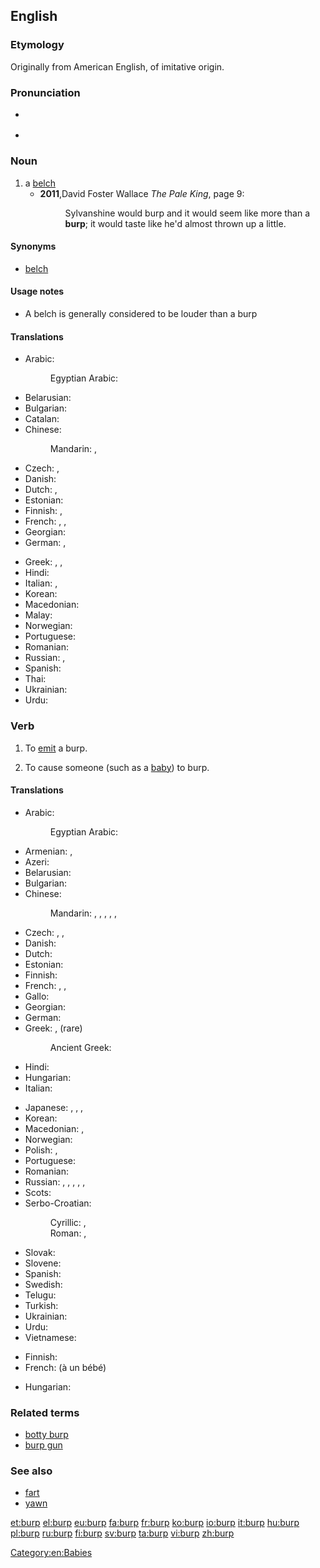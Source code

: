 ==English==

===Etymology===
Originally from American English, of imitative origin.

===Pronunciation===
* {{a|US}} {{IPA|/bɝp/|lang=en}}
* {{rhymes|ɜː(r)p|lang=en}}

===Noun===
{{en-noun}}

# a [[belch]]
#* '''2011''',David Foster Wallace ''The Pale King'', page 9:
#*: Sylvanshine would burp and it would seem like more than a '''burp'''; it would taste like he'd almost thrown up a little.

====Synonyms====
* [[belch]]

====Usage notes====
* A belch is generally considered to be louder than a burp

====Translations====
{{trans-top|a softer belch}}
* Arabic: {{t|ar|تَّجَشُّؤُ|m|tr=tajaššuʾ|sc=Arab}}
*: Egyptian Arabic: {{t|arz|تكريعة|f|tr=takrīʿa|sc=Arab}}
* Belarusian: {{t|be|адры́жка|f|sc=Cyrl}}
* Bulgarian: {{t|bg|оригване|n}}
* Catalan: {{t|ca|rot|m}}
* Chinese:
*: Mandarin: {{t|cmn|飽嗝|tr=bǎogé}}, {{t|cmn|饱嗝|tr=bǎogé}}
* Czech: {{t|cs|říhnutí|n}}, {{t|cs|krknutí|n}}
* Danish: {{t+|da|bøvs|n|c}}
* Dutch: {{t+|nl|boer}}, {{t+|nl|oprisping}}
* Estonian: {{t|et|röhitsus}}
* Finnish: {{t|fi|röyhtäys}}, {{t+|fi|röyhtäisy}}
* French: {{t+|fr|rot|m}}, {{t+|fr|renvoi|m}}, {{t+|fr|éructation|f}}
* Georgian: {{t-needed|ka}}
* German: {{t|de|Rülpser|m}}, {{t+|de|Bäuerchen|n}}
{{trans-mid}}
* Greek: {{t+|el|ρέψιμο|n}}, {{t+|el|ερευγμός|m}} {{qualifier|rare}}, {{t|el|ερυγή|f}} {{qualifier|medical}}
* Hindi: {{t|hi|डकार|tr=ḍakār|f}}
* Italian: {{t+|it|rutto|m}}, {{t|it|flato|m}}
* Korean: {{t+|ko|트림}}
* Macedonian: {{t|mk|ждри́гање|n|sc=Cyrl}}
* Malay: {{t|ms|sendawa}}
* Norwegian: {{t|no|rap|n}}
* Portuguese: {{t+|pt|arroto|m}}
* Romanian: {{t-needed|ro}}
* Russian: {{t+|ru|отры́жка|f}}, {{t+|ru|рыга́ние|n}}
* Spanish: {{t+|es|eructo|m}}
* Thai: {{t|th|เรอ|tr=rŭr}}
* Ukrainian: {{t|uk|відри́жка|f|sc=Cyrl}}
* Urdu: {{t|ur|ڈکار|tr=ḍakār|f}}
{{trans-bottom}}

===Verb===
{{en-verb}}

# {{cx|intransitive|lang=en}} To [[emit]] a burp.
# {{cx|transitive|lang=en}} To cause someone (such as a [[baby]]) to burp.

====Translations====
{{trans-top|to emit a burp}}
* Arabic: {{t|ar|تجشؤ|tr=tajaššuʾa}}
*: Egyptian Arabic: {{t|arz|يتكرع|tr=yetkaraʿ or yekaraʿ|sc=Arab}} {{qualifier|imperfective}}
* Armenian: {{t|hy|բխկալ|}}, {{t|hy|ործկալ}}
* Azeri: {{t|az|gəyirmək}}
* Belarusian: {{t|be|рыга́ць|impf|sc=Cyrl}}
* Bulgarian: {{t|bg|оригвам се}}
* Chinese:
*: Mandarin: {{t+|cmn|打嗝|tr=dǎgé|sc=Hani}}, {{t+|cmn|噯氣|sc=Hani}}, {{t+|cmn|嗳气|tr=ǎiqì|sc=Hani}}, {{t|cmn|飽嗝|sc=Hani}}, {{t|cmn|饱嗝|tr=bǎogé|sc=Hani}}, {{t+|cmn|嗝|tr=gé|sc=Hani}}
* Czech: {{t|cs|říhat|impf}}, {{t|cs|říhnout|pf}}, {{t|cs|krknout}}
* Danish: {{t+|da|bøvse}}
* Dutch: {{t+|nl|boeren}}
* Estonian: {{t|et|röhitsema}}
* Finnish: {{t+|fi|röyhtäistä}}
* French: {{t+|fr|roter}}, {{t|fr|faire un rot}}, {{t+|fr|éructer}}
* Gallo: {{t|roa-gal|beurgasser}}
* Georgian: {{t|ka|დაბოყინება|sc=Geor}}
* German: {{t+|de|rülpsen}}
* Greek: {{t+|el|ρεύομαι}}, {{t+|el|ερεύγομαι}} (rare)
*: Ancient Greek: {{t|grc|ἐρεύγομαι}}
* Hindi: {{t|hi|डकारना|tr=ḍakārnā}}
* Hungarian: {{t+|hu|böfög}}
* Italian: {{t+|it|ruttare}}
{{trans-mid}}
* Japanese: {{t+|ja|げっぷ|alt=げっぷする|tr=geppu suru}}, {{t|ja|うっぷ|alt=うっぷする|tr=uppu suru}}, {{t+|ja|おくび|alt=おくびする|tr=okubi suru}}, {{t|ja|噫気|alt=噫気する |tr=あいきする , aiki suru}}
* Korean: {{t+|ko|트림하다|sc=Hang}}
* Macedonian: {{t|mk|ждри́га|impf|sc=Cyrl}}, {{t|mk|подри́гнува|sc=Cyrl}}
* Norwegian: {{t+|no|rape}}
* Polish: {{t+|pl|bekać|impf}}, {{t+|pl|beknąć|pf}}
* Portuguese: {{t+|pt|arrotar}} {{qualifier|Brazil}}
* Romanian: {{t+|ro|râgâi}}
* Russian: {{t+|ru|рыга́ть|impf}}, {{t+|ru|рыгну́ть|pf|sc=Cyrl}}, {{t|ru|отры́гивать|impf|sc=Cyrl}}, {{t+|ru|отрыгну́ть|pf|sc=Cyrl}}, {{t|ru|отры́гиваться|impf|sc=Cyrl}}, {{t|ru|отрыгну́ться|pf|sc=Cyrl}}
* Scots: {{t|sco|rift}}
* Serbo-Croatian:
*: Cyrillic: {{t|sh|подригивати|impf}}, {{t|sh|подригнути|pf}}
*: Roman: {{t+|sh|podrigivati|impf}}, {{t+|sh|podrignuti|pf}}
* Slovak: {{t|sk|rihať|impf}}
* Slovene: {{t+|sl|rigati|impf}}
* Spanish: {{t+|es|eructar}}
* Swedish: {{t+|sv|rapa}}
* Telugu: {{t|te|త్రేన్చు}}
* Turkish: {{t+|tr|geğirmek}}
* Ukrainian: {{t|uk|рига́ти|impf|sc=Cyrl}}
* Urdu: {{t|ur|ڈکارنا|tr=ḍakārnā}}
* Vietnamese: {{t+|vi|ợ}}
{{trans-bottom}}

{{trans-top|to burp someone}}
* Finnish: {{t|fi|röyhtäyttää}}
* French: {{t+|fr|faire}} {{t|fr|faire son rot}} (à un bébé)
{{trans-mid}}
* Hungarian: {{t|hu|büfiztet}}
{{trans-bottom}}

===Related terms===
* [[botty burp]]
* [[burp gun]]

===See also===
* [[fart]] <!-- emit air at the other end -->
* [[yawn]] <!-- intake air, rather than emit -->

[[Category:en:Babies]]

[[et:burp]]
[[el:burp]]
[[eu:burp]]
[[fa:burp]]
[[fr:burp]]
[[ko:burp]]
[[io:burp]]
[[it:burp]]
[[hu:burp]]
[[pl:burp]]
[[ru:burp]]
[[fi:burp]]
[[sv:burp]]
[[ta:burp]]
[[vi:burp]]
[[zh:burp]]
